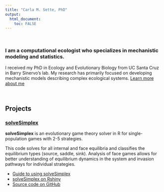 ```yaml
---
title: "Carla M. Sette, PhD"
output: 
  html_document:
    toc: FALSE
---
```


<p>&nbsp;</p>
### I am a computational ecologist who specializes in mechanistic modeling and statistics.
I received my PhD in Ecology and Evolutionary Biology from UC Santa Cruz in Barry Sinervo's lab. My research has primarily focused on developing mechanistic models describing complex ecological systems. [Learn more about me](./about-me.html)

<p>&nbsp;</p>
## Projects
### [solveSimplex](https://cmsette.shinyapps.io/solvesimplex/)
**solveSimplex** is an evolutionary game theory solver in R for single-population games with 2-5 strategies. 

This code solves for all internal and face equilibria and classifies the equilibrium types (source, saddle, sink). Analysis of face games allows for better understanding of equilibrium dynamics in the system and invasion pathways for individual strategies.

* [Guide to using solveSimplex](./solveSimplex-guide.html)
* [solveSimplex on Rshiny](https://cmsette.shinyapps.io/solvesimplex/)
* [Source code on GitHub](https://github.com/cmsette/solveSimplex)

